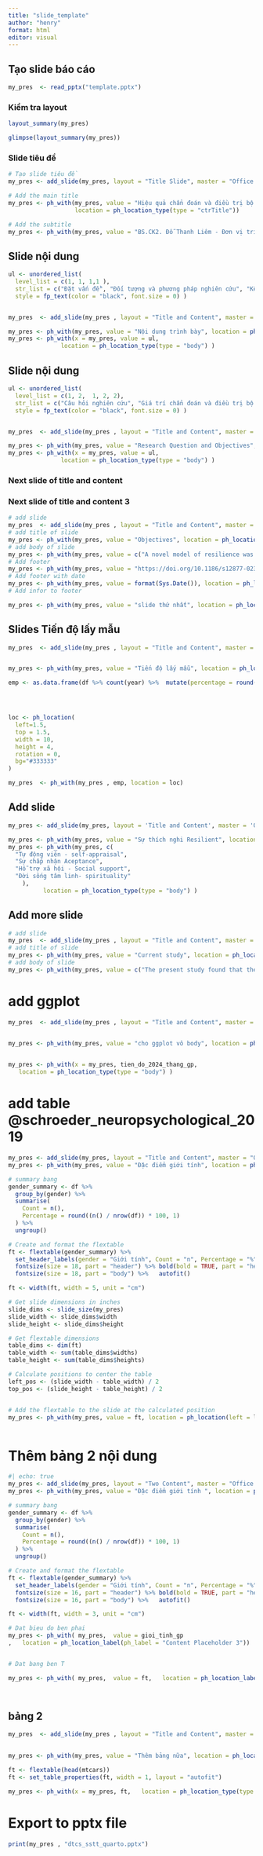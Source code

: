 ```yaml
---
title: "slide_template"
author: "henry"
format: html
editor: visual
---
```


## Tạo slide báo cáo

```r
my_pres  <- read_pptx("template.pptx") 
```

### Kiểm tra layout

```r
layout_summary(my_pres)

glimpse(layout_summary(my_pres))
```

### Slide tiêu đề

```r
# Tạo slide tiêu đề
my_pres <- add_slide(my_pres, layout = "Title Slide", master = "Office Theme")

# Add the main title
my_pres <- ph_with(my_pres, value = "Hiệu quả chẩn đoán và điều trị bộ test thần kinh nhận thức",
                   location = ph_location_type(type = "ctrTitle"))

# Add the subtitle
my_pres <- ph_with(my_pres, value = "BS.CK2. Đỗ Thanh Liêm - Đơn vị trí nhớ và sa sút trí tuệ BV 30-4", location = ph_location_type(type = "subTitle"))

```

## Slide nội dung

```r
ul <- unordered_list(
  level_list = c(1, 1, 1,1 ),
  str_list = c("Đặt vấn đề", "Đối tượng và phương pháp nghiên cứu", "Kết quả - Bàn luận", "Kết luận"),
  style = fp_text(color = "black", font.size = 0) )


my_pres  <- add_slide(my_pres , layout = "Title and Content", master = "Office Theme")

my_pres <- ph_with(my_pres, value = "Nội dung trình bày", location = ph_location_type(type = "title"))
my_pres <- ph_with(x = my_pres, value = ul, 
               location = ph_location_type(type = "body") )


```

## Slide nội dung

```r
ul <- unordered_list(
  level_list = c(1, 2,  1, 2, 2),
  str_list = c("Câu hỏi nghiên cứu", "Giá trí chẩn đoán và điều trị bộ test là gì?", "Mục tiêu", "Nghiên cứu mối tương quan của thang điểm MMSE với các test thần kinh nhận thức khác trong bộ Test thần kinh nhận thức tại Bệnh viện 30-4.", "Đánh giá hiệu quả ứng dụng của bộ Test thần kinh nhận thức trong chẩn đoán và điều trị Sa sút trí tuệ tại Bệnh viện 30-4"),
  style = fp_text(color = "black", font.size = 0) )


my_pres  <- add_slide(my_pres , layout = "Title and Content", master = "Office Theme")

my_pres <- ph_with(my_pres, value = "Research Question and Objectives", location = ph_location_type(type = "title"))
my_pres <- ph_with(x = my_pres, value = ul, 
               location = ph_location_type(type = "body") )


```

### Next slide of title and content

### Next slide of title and content 3

```r
# add slide
my_pres  <- add_slide(my_pres , layout = "Title and Content", master = "Office Theme")
# add title of slide
my_pres <- ph_with(my_pres, value = "Objectives", location = ph_location_type(type = "title"))
# add body of slide
my_pres <- ph_with(my_pres, value = c("A novel model of resilience was tested in caregivers of people with mild-to-moderate dementia and was extended to explore whether including self-efficacy, optimism, and self-esteem improved its predictive value."), location = ph_location_type(type = "body"))
# Add footer
my_pres <- ph_with(my_pres, value = "https://doi.org/10.1186/s12877-023-04549-y", location = ph_location_type(type = "ftr"))
# Add footer with date
my_pres <- ph_with(my_pres, value = format(Sys.Date()), location = ph_location_type(type = "dt"))
# Add infor to footer

my_pres <- ph_with(my_pres, value = "slide thứ nhất", location = ph_location_type(type = "sldNum"))

```

## Slides Tiến độ lấy mẫu

```r
my_pres  <- add_slide(my_pres , layout = "Title and Content", master = "Office Theme")


my_pres <- ph_with(my_pres, value = "Tiến độ lấy mẫu", location = ph_location_type(type = "title"))

emp <- as.data.frame(df %>% count(year) %>%  mutate(percentage = round((n / sum(n)) * 100),  1))




loc <- ph_location(
  left=1.5,
  top = 1.5,
  width = 10,
  height = 4,
  rotation = 0,
  bg="#333333"
)

my_pres  <- ph_with(my_pres , emp, location = loc)

```

## Add slide

```r
my_pres <- add_slide(my_pres, layout = 'Title and Content', master = 'Office Theme')

my_pres <- ph_with(my_pres, value = "Sự thích nghi Resilient", location = ph_location_type(type = "title"))
my_pres <- ph_with(my_pres, c(
  "Tự động viên - self-appraisal",
  "Sự chấp nhận Aceptance", 
  "Hỗ trợ xã hội - Social support",
  "Đời sống tâm linh- spirituality"
    ), 
          location = ph_location_type(type = "body") ) 
```

## Add more slide

```r
# add slide
my_pres  <- add_slide(my_pres , layout = "Title and Content", master = "Office Theme")
# add title of slide
my_pres <- ph_with(my_pres, value = "Current study", location = ph_location_type(type = "title"))
# add body of slide
my_pres <- ph_with(my_pres, value = c("The present study found that there are factors relating to the caregiver and to the person with dementia that affect how resilient a dementia caregiver may be.", "It is apparent that caregiver resilience is not solely due to the personal assets and resources of the caregiver but may also be affected by the level of dependence of the person with dementia.",  "Findings suggest that caregivers with high levels of neuroticism and low subjective caregiver competence"), location = ph_location_type(type = "body"))
```

# add ggplot

```r


my_pres  <- add_slide(my_pres , layout = "Title and Content", master = "Office Theme")


my_pres <- ph_with(my_pres, value = "cho ggplot vô body", location = ph_location_type(type = "title"))

  
my_pres <- ph_with(x = my_pres, tien_do_2024_thang_gp, 
   location = ph_location_type(type = "body") )

```

# add table @schroeder_neuropsychological_2019

```r
my_pres <- add_slide(my_pres, layout = "Title and Content", master = "Office Theme") #them slides
my_pres <- ph_with(my_pres, value = "Đặc điểm giới tính", location = ph_location_type(type = "title")) #them title

# summary bang
gender_summary <- df %>%
  group_by(gender) %>%
  summarise(
    Count = n(),
    Percentage = round((n() / nrow(df)) * 100, 1)
  ) %>%
  ungroup()

# Create and format the flextable
ft <- flextable(gender_summary) %>%
  set_header_labels(gender = "Giới tính", Count = "n", Percentage = "%")  %>%
  fontsize(size = 18, part = "header") %>% bold(bold = TRUE, part = "header") %>% bg( bg = "#D3D3D3", part = "header") %>%
  fontsize(size = 18, part = "body") %>%   autofit()

ft <- width(ft, width = 5, unit = "cm")

# Get slide dimensions in inches
slide_dims <- slide_size(my_pres)
slide_width <- slide_dims$width
slide_height <- slide_dims$height

# Get flextable dimensions
table_dims <- dim(ft)
table_width <- sum(table_dims$widths)
table_height <- sum(table_dims$heights)

# Calculate positions to center the table
left_pos <- (slide_width - table_width) / 2
top_pos <- (slide_height - table_height) / 2


# Add the flextable to the slide at the calculated position
my_pres <- ph_with(my_pres, value = ft, location = ph_location(left = left_pos, top = top_pos))



```

# Thêm bảng 2 nội dung

```r
#| echo: true
my_pres <- add_slide(my_pres, layout = "Two Content", master = "Office Theme") #them slides
my_pres <- ph_with(my_pres, value = "Đặc điểm giới tính ", location = ph_location_type(type = "title")) #them title

# summary bang
gender_summary <- df %>%
  group_by(gender) %>%
  summarise(
    Count = n(),
    Percentage = round((n() / nrow(df)) * 100, 1)
  ) %>%
  ungroup()

# Create and format the flextable
ft <- flextable(gender_summary) %>%
  set_header_labels(gender = "Giới tính", Count = "n", Percentage = "%")  %>%
  fontsize(size = 16, part = "header") %>% bold(bold = TRUE, part = "header") %>% bg( bg = "#D3D3D3", part = "header") %>%
  fontsize(size = 16, part = "body") %>%   autofit()

ft <- width(ft, width = 3, unit = "cm")

# Dat bieu do ben phai
my_pres <- ph_with( my_pres,  value = gioi_tinh_gp
,   location = ph_location_label(ph_label = "Content Placeholder 3"))


# Dat bang ben T

my_pres <- ph_with( my_pres,  value = ft,   location = ph_location_label(ph_label = "Content Placeholder 2"))




```

## bảng 2

```r


my_pres  <- add_slide(my_pres , layout = "Title and Content", master = "Office Theme")

 
my_pres <- ph_with(my_pres, value = "Thêm bảng nữa", location = ph_location_type(type = "title"))

ft <- flextable(head(mtcars))
ft <- set_table_properties(ft, width = 1, layout = "autofit")

my_pres <- ph_with(x = my_pres, ft,   location = ph_location_type(type = "body")  )

```

# Export to pptx file

```r
print(my_pres , "dtcs_sstt_quarto.pptx")
```
